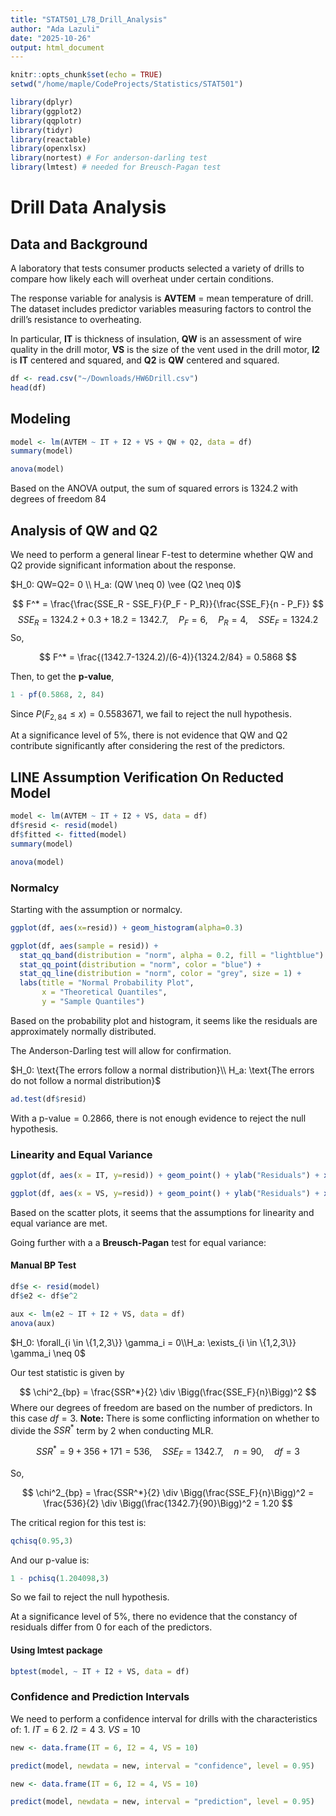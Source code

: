 ```yaml
---
title: "STAT501_L78_Drill_Analysis"
author: "Ada Lazuli"
date: "2025-10-26"
output: html_document
---
```

```r
knitr::opts_chunk$set(echo = TRUE)
setwd("/home/maple/CodeProjects/Statistics/STAT501")
```

```r
library(dplyr)
library(ggplot2)
library(qqplotr)
library(tidyr)
library(reactable)
library(openxlsx)
library(nortest) # For anderson-darling test
library(lmtest) # needed for Breusch-Pagan test
```

# Drill Data Analysis

## Data and Background

A laboratory that tests consumer products selected a variety of drills to compare how likely each will overheat under certain conditions.

The response variable for analysis is **AVTEM** = mean temperature of drill. The dataset includes predictor variables measuring factors to control the drill’s resistance to overheating. 

In particular, **IT** is thickness of insulation, **QW** is an assessment of wire quality in the drill motor, **VS** is the size of the vent used in the drill motor, **I2** is **IT** centered and squared, and **Q2** is **QW** centered and squared.

```r
df <- read.csv("~/Downloads/HW6Drill.csv")
head(df)
```

## Modeling

```r
model <- lm(AVTEM ~ IT + I2 + VS + QW + Q2, data = df)
summary(model)
```


```r
anova(model)
```


Based on the ANOVA output, the sum of squared errors is 1324.2 with degrees of freedom 84

## Analysis of QW and Q2

We need to perform a general linear F-test to determine whether QW and Q2 provide significant information about the response.

$H_0: QW=Q2= 0 \\ H_a: (QW \neq 0) \vee (Q2 \neq 0)$

$$
F^* = \frac{\frac{SSE_R - SSE_F}{P_F - P_R}}{\frac{SSE_F}{n - P_F}}
$$
$$
SSE_R = 1324.2 + 0.3 + 18.2 = 1342.7, \quad P_F = 6,\quad P_R = 4, \quad SSE_F = 1324.2
$$
So,

$$
F^* = \frac{(1342.7-1324.2)/(6-4)}{1324.2/84} = 0.5868
$$

Then, to get the **p-value**,

```r
1 - pf(0.5868, 2, 84)
```

Since $P(F_{2,84} \leq x ) = 0.5583671$, we fail to reject the null hypothesis.

At a significance level of 5%, there is not evidence that QW and Q2 contribute significantly after considering the rest of the predictors.

## LINE Assumption Verification On Reducted Model

```r
model <- lm(AVTEM ~ IT + I2 + VS, data = df)
df$resid <- resid(model)
df$fitted <- fitted(model)
summary(model)
```

```r
anova(model)
```

### Normalcy

Starting with the assumption or normalcy.

```r
ggplot(df, aes(x=resid)) + geom_histogram(alpha=0.3)
```
```r
ggplot(df, aes(sample = resid)) +
  stat_qq_band(distribution = "norm", alpha = 0.2, fill = "lightblue") +
  stat_qq_point(distribution = "norm", color = "blue") +
  stat_qq_line(distribution = "norm", color = "grey", size = 1) + 
  labs(title = "Normal Probability Plot",
       x = "Theoretical Quantiles",
       y = "Sample Quantiles")
```

Based on the probability plot and histogram, it seems like the residuals are approximately normally distributed.

The Anderson-Darling test will allow for confirmation.

$H_0: \text{The errors follow a normal distribution}\\ H_a: \text{The errors do not follow a normal distribution}$

```r
ad.test(df$resid)
```

With a $\text{p-value} = 0.2866$, there is not enough evidence to reject the null hypothesis.

### Linearity and Equal Variance

```r
ggplot(df, aes(x = IT, y=resid)) + geom_point() + ylab("Residuals") + xlab("Fits") + ggtitle("Residual Vs Fits plot for IT") +  geom_hline(yintercept = 0, color = "grey")
```

```r
ggplot(df, aes(x = VS, y=resid)) + geom_point() + ylab("Residuals") + xlab("Fits") + ggtitle("Residual Vs Fits plot for VS") +  geom_hline(yintercept = 0, color = "grey")
```

Based on the scatter plots, it seems that the assumptions for linearity and equal variance are met.


Going further with a a **Breusch-Pagan** test for equal variance:

#### Manual BP Test

```r
df$e <- resid(model)
df$e2 <- df$e^2
```

```r
aux <- lm(e2 ~ IT + I2 + VS, data = df)
anova(aux)
```

$H_0: \forall_{i \in \{1,2,3\}} \gamma_i = 0\\H_a: \exists_{i \in \{1,2,3\}} \gamma_i \neq 0$

Our test statistic is given by

$$
\chi^2_{bp} = \frac{SSR^*}{2} \div \Bigg(\frac{SSE_F}{n}\Bigg)^2 
$$
Where our degrees of freedom are based on the number of predictors. In this case $df = 3$. **Note:** There is some conflicting information on whether to divide the $SSR^*$ term by 2 when conducting MLR.

$$
SSR^* = 9 + 356 + 171 = 536, \quad SSE_F = 1342.7, \quad n=90, \quad df  = 3
$$

So,

$$
\chi^2_{bp} = \frac{SSR^*}{2} \div \Bigg(\frac{SSE_F}{n}\Bigg)^2 = \frac{536}{2} \div \Bigg(\frac{1342.7}{90}\Bigg)^2 =  1.20
$$

The critical region for this test is:

```r
qchisq(0.95,3)
```

And our p-value is:

```r
1 - pchisq(1.204098,3)
```

So we fail to reject the null hypothesis.

At a significance level of 5%, there no evidence that the constancy of residuals differ from 0 for each of the predictors.

#### Using lmtest package

```r
bptest(model, ~ IT + I2 + VS, data = df)
```

### Confidence and Prediction Intervals

We need to perform a confidence interval for drills with the characteristics of:
1. $IT = 6$
2. $I2 = 4$
3. $VS = 10$


```r
new <- data.frame(IT = 6, I2 = 4, VS = 10)

predict(model, newdata = new, interval = "confidence", level = 0.95)
```

```r
new <- data.frame(IT = 6, I2 = 4, VS = 10)

predict(model, newdata = new, interval = "prediction", level = 0.95)
```